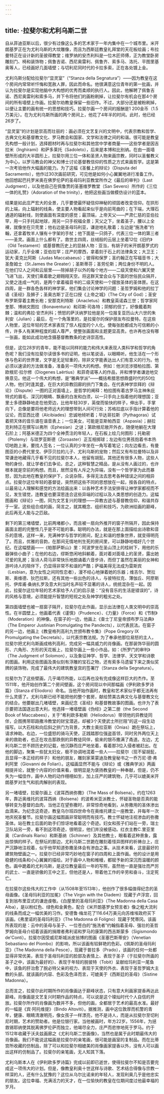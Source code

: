 ```yaml
---
---
---
```

title: ·拉斐尔和尤利乌斯二世
---




自从菲迪亚斯以后，很少有过像这么多的艺术家于一年内集中在一个城市里。米开朗基罗正在为尤利乌斯的大坟雕像，而且为西斯廷教皇礼拜堂的天花板绘画；布拉曼特正在设计新的圣彼得教堂；维罗纳的安杰利科是一位木匠师傅，正为教堂卧房雕刻门、椅和装饰物；佩鲁吉诺、西尼奥雷利、佩鲁齐、索多马、洛托、平图里基奥等人，已经画好几面墙壁；与切利尼同时代的卡拉多索，正在各处镀上金。

尤利乌斯分配给拉斐尔“显灵室”（“Stanza della Segnatura”）——因为教皇在这个房间内常常听忏悔和宽赦人罪，因此而命名。他很满意这位青年的第一批画，并认为拉斐尔是实现他脑中大构想的优秀而柔顺的执行人。因此，他解聘了佩鲁吉诺、西尼奥雷利和索多马，并下令将他们的画粉刷掉，让拉斐尔有机会在那4个房间的所有墙壁上作画。拉斐尔劝教皇保留一些旧作。不过，大部分还是被粉刷掉，以便让主要的画有统一的思想和技巧。拉斐尔画一个房间的报酬是1 200金币（1.5万美元）。在为尤利乌斯所画的两个房间上，他花了4年半的时间。此时，他已经26岁了。

“显灵室”的计划是崇高而壮丽的：画必须在文艺复兴的文明中，代表宗教和哲学、古典文化和基督教文化、罗马教会和国家、文学和法律之间的和谐。很可能是教皇先构想一般计划，选择题材时再与拉斐尔和其他宫中学者商量——这些学者是因吉拉米（Inghirami）和萨多莱托（Sadoleto），后来是本博和比别纳。在由一面墙壁所形成的大半圆形上，拉斐尔用三位一体和圣贤人物来画宗教，同时以圣餐教义为中心，以罗马教会的神父和博士讨论基督教信仰的性质之方式来画哲学。这是第一次考验他作大幅画的能力。为了这幅《圣餐上的辩论》（Disputa del Sacramento），他作过30次画前研究，可见他是如何小心翼翼地进行准备工作。他回想起巴托罗米奥在佛罗伦萨的圣母玛利亚教堂所作之《最后的审判》（Last Judgment），以及他自己在佩鲁贾的圣塞维罗教堂（San Severo）所作的《三位一体的礼赞》（Adoration of the trinity），他把这些画当做模仿设计的蓝本。

结果是如此庄严宏大的全景，几乎要使最怀疑信仰神秘的顽固者改变信仰。在拱形的上端，向上辐射的线条，使主要人物看起来似乎是向前弯曲的；在下端，大理石通道的辐射线，则使画面有深度的感觉；最顶端，上帝天父——严肃仁慈的亚伯拉罕，用一只手托起地球，用另一只手祝福全景；天父之下，坐着圣子，腰以上全裸，就像坐在贝壳里；他右边是圣母玛利亚，谦逊地礼敬着；左边是“施洗者”约翰，还拿着牧羊人镶有十字架的手杖；他下面是一只鸽子，代表三位一体的第三者——圣灵。画面上什么都有了。救世主四周，丝绒般的云层上坐着12位《旧约》（Old Testament）或基督教历史上的显赫人物：亚当，有胡子的米开朗基罗式的运动家，几乎全裸；亚伯拉罕；庄严的摩西，拿着刻于石上的法律条文；大卫王；犹大·麦克比阿斯（Judas Maccabaeus）；彼得和保罗；圣约翰正在写福音书；大圣詹姆士（St.James the Greater）；圣斯蒂芬；圣劳伦斯；两位身份不明的人。在他们12人之间和云层里——除掉胡子以外的每个地方——二级天使和六翼天使飞进飞出，天使们乘着歌之翅翱翔天空。将这群天堂会众与下面的世俗民众隔开，又使之连成一气的，是两个拿着福音书的二级天使和一个摆放圣体的圣体匣。在这四周，是一群各色各样的神学家，他们集会讨论神学的问题：圣哲罗姆和他的拉丁语《圣经》及狮子；圣奥古斯丁正在口授《上帝之城》（The City of God）；圣安布罗斯穿着主教长袍；安那克利特斯（Anacletus）和教皇英诺森三世；哲学家阿奎那、博纳文图拉（Bonaventura）和邓斯·司各特；阴郁的但丁，好像戴着荆棘；温和的弗拉·安杰利科；愤怒的萨沃纳罗拉他是另一位报复亚历山大六世的朱利安（Julian）；最后，在一个角落里的，是拉斐尔的保护朋友布拉曼特。在这些人物里，这位年轻的艺术家表现了惊人程度的个人化。使每张脸都成为可信赖的小传，许多人有某种程度的超人尊严，使整张画面和主题更显高贵。也许再也没有哪一张画，能如此成功地含摄基督教教条的史诗崇高性。

但是，这位28岁的青年，能不能以同样的能力和伟大来表现人类科学和哲学的角色呢？我们没有拉斐尔读很多书的证明，他以笔说话，以眼睛听。他生活在一个形体与色彩的世界里，文字是无足轻重的，除非文字能表达出人们有意义的行为。他必须以速读的方法做准备，准备另一项伟大的构想。例如：他浏览涉猎柏拉图、第欧根尼·拉尔修（Diogenes Laërtius）和菲奇诺等人的作品，并和博学者谦逊地交换意见。他这一个伟大的构想，是“雅典学派”——概括希腊思想鼎盛时代的50位人物，他们时逢其盛，在巨大的异教回廊的拱门下集会。在代表神学崇拜的《辩论》（Dispute）一图的正对面墙上，是哲学的阐释：柏拉图有着古罗马主神朱庇特式的眉毛、深沉的眼睛、飘垂的白发和白须，以一只手向上指着他的理想国；亚里士多德静静地走在他旁边，比他年轻30岁，英俊而愉快的样子，伸出手，手掌向下，总像是要将他老师远大的理想带到人间可行处；苏格拉底以手指计算着他的议论，而亚西比德（Alcibiades）忠诚地倾听着；毕达哥拉斯（Pythagoras）试着把天体的音乐谱在谐音表上；一位美女，可能是亚斯帕西亚（Aspasia）；赫拉克利特正在撰写以弗所（Ephesian）之谜；第欧根尼敞开外衣，随便地躺在大理石阶上；阿基米德正为四个全神贯注的年轻人，在石板上绘几何图形；托勒密（Ptolemy）与琐罗亚斯德（Zoroaster）正互相掷球；左边有位男孩抱着书本热切地跑上来，要找人签名；一位认真的少年坐在一角写着笔记；向左边看去，有曼图亚的小费代里戈、伊莎贝拉的儿子、尤利乌斯的宠物；然后又有布拉曼特以及非常谦逊地藏得几乎看不见的拉斐尔本人，他留有胡髭。其他还有很多人物，这些人物的身份，就让学者们去争论。总之，这种智慧之精品，是从没有人画过的，也许根本就是空前的构想。而且，居然没有人斥之为异端，没有一个哲学家为此而暴怒，因为此地在教皇的保护下，众说杂陈，多得无法去思考各种错误之间的相异点。拉斐尔这位年轻的基督徒，突然把这些不同的思想放在一起，按各自的特点，以最易让人理解和感觉的方法绘画出来：以各种艺术手法安排得让神学家都视而不见，发生错觉，连教皇也要深思连合这些异端的过程以及人类思想的创造力。这幅图画和《辩论》一图，同为文艺复兴的理想——异教古迹与基督教信仰，和谐共存于一室。这些组合成的画，简言之，就其概念、组织和技巧，为欧洲绘画的巅峰，此后再无人能与之匹敌。

剩下的第三堵墙壁，比前两堵都小，而且被一扇向外推开的窗子所隔开，因此保持画面主题的完整性几乎是不可能的事。聪明的办法，就是在那上面描绘出诗歌和音乐的意境，这样一来，充满神学与哲学的房间，配上和谐的想象世界，就变得明亮了。而且，优雅的音韵，在那间无情地判生死的房间里，可以静静地唱好几个世纪。在这幅壁画——《帕那萨斯山》里：阿波罗坐在圣山顶上的桂树下，用他的乐器弹些小曲子；在他的右边，缪斯悠闲地斜躺着，面对着对面墙上的圣贤，露出她可爱的乳房；盲诗人荷马非常快乐地朗诵着六音步诗，而但丁虽然在美丽的女神和游吟诗人的陪伴下，仍显得非常不和谐的严酷；萨福美得无法成为雷斯宾（Lesbian，意为女性之间同性恋者），漫不经心地弹着她的乐器；维吉尔、贺拉斯、奥维德、狄巴拉斯，还有其他一些出色的诗人，与彼特拉克、薄伽丘、阿廖斯托、伊库甫·桑纳扎罗及意大利当时名声较不显著的诗人，统统混杂在一起。因此，拉斐尔这位年轻的艺术家给予人们的启示是：“没有音乐的生活是错误的”，诗的风格与意境，必须能提升智慧的短视之处及神学的粗劣之处。

第四面墙壁也被一扇窗子隔开，拉斐尔在此作画，显示出法律在人类文明中的崇高性。在半圆壁上，他画着代表《谨慎》（Prudence）、《力量》（Force）和《节制》（Moderation）的神像。在窗子的一边，他画上《查士丁尼皇帝颁布罗马法典》（The Emperor Justinian Promulgating the Pandects），以代表民法。在窗子的另一边，他画上《教皇格列高利九世颁布教令集》（Pope Gregory IX Promulgating the Decretals），以代表宗教法规。为了奉承他那位易怒的主人，拉斐尔把尤利乌斯画成格列高利，完成另一幅具威力的肖像画。在那装饰华丽的圆形、六角形、方形的天花板上，拉斐尔画上一些小作品，如：《所罗门的审判》（The Judgment of Solomon），以及象征神学、哲学、法律学、天文学和诗歌的图画。利用这些图画及类似刻有浮雕的宝石之物，还有索多马遗留下来之类似奖牌的装饰物，完成了最伟大的建筑教皇宫的签署厅（Stanza della Segnatura）。

拉斐尔为了这些壁画，几乎竭尽所能，以后再也没有完成像这样巨大的杰作。至1511年，他开始创作第二个房间壁画，这个房间现以中间那幅画《伊利欧多罗诗篇》（Stanza d'Eliodoro）命名。当他开始作画时，教皇和艺术家似乎都无法再有什么灵感了。尤利乌斯已经不能把他的整个套房，献给赞美古典文化与基督教文化的结合。他要献出几堵墙壁，来画纪念《圣经》和基督教故事的图画。也许为了表示要把法国逐出意大利，他选择一堵墙壁画《伪经》之第二册（the Second Book of Maccabees），关于“希利欧多勒斯（Heliodorus）带领他的异教徒同伴，企图携带耶路撒冷教堂的财宝潜逃，却被3个天使武士所拦阻”的这一段生动描写。以大石柱和向后斜之拱门为背景，大教士奥拉亚斯（Onias）跪在祭坛上，请求神助。右边，一位盛怒的骑马天使，正践踏那位强盗首领，同时另外两位天上来的救助者，也正在攻击那跌倒的异教徒同伴，偷来的银币撒满了甬道。左边，尤利乌斯二世不顾历史的记载，他沉静而庄严地坐着，看着那3位入侵者被赶出。在他的脚边，聚集一些犹太妇女，极不协调地混着一些人——拉斐尔（现不留胡髭，且显得一本正经的样子）和他的朋友，雕刻家莱蒙迪及教皇秘书之一乔万尼·德·弗利阿里（Giovanni de Foliari）。这幅画显然不能与《辩论》或《雅典学派》两画相提并论，就整个内容的价值来看，很明显是为褒扬教皇的一种奉献，但是，仍不失为一幅佳作，画中人物的动作栩栩如生，加上庄严的建筑物，几乎可以媲美米开朗基罗对生气和肌肉解剖的表现。

另一堵墙壁，拉斐尔画上《波耳西纳弥撒》（The Mass of Bolsena）。约在1263年，靠近奥维托的波耳西纳（Bolsena）的波希米亚派教士，怀疑圣物是否真的能够转变为基督的血肉，当他正在望弥撒时，非常惊奇地看到，从弥撒用的圣体渗出血滴来。为纪念这奇迹，教皇乌尔班四世命令在奥维托建立一座教堂，并每年一次地庆祝圣餐节。拉斐尔画这幅图画非常聪明而有技巧。教士怀疑地注视渗血的弥撒圣体。站在教士后面的助手们惊讶地看着这个奇迹。妇女和孩子们站在一旁，瑞士卫队站另一旁，看不到这项奇迹，很明显，他们并没被感动。红衣主教C.里亚里奥（Cardinals Riario）和斯基纳（Schinner）及其他教士，眼看着这种景象，露出惊惧的样子。在祭坛的那边，尤利乌斯二世跪在雕刻着怪异图样的祈祷台上，庄严沉静地注视着，似乎他早知道弥撒圣体会有渗血之事。从技术来看，这是最好的建筑物壁画之一。拉斐尔已经非常巧妙地在窗子的四周和上面作画。他的设计是用稳健的线条和小心翼翼的描绘。对于画中人物和帷幔，都赋予新的深沉而温暖的颜色。画中跪着的尤利乌斯，是这位教皇最后一年的写照，虽然他一直是强壮而严厉的武士、一直是骄傲的王中之王，但他还是人，带着他工作的辛劳和奋斗，注定死亡。

在拉斐尔这些伟大的工作中（从1508年至1513年），他创作了很多幅值得纪念的圣母画像。《圣母玛利亚的加冕》（The Virgin with the Diadem）现藏于卢浮宫，回复到翁布里亚式的谦逊虔敬。《白屋里的圣母玛利亚》（The Madonna della Casa Alba），是以粉红色、绿色和金黄色，配合《米开朗基罗女预言者》像之粗大流利的线条而成之一幅优美的习作。安德鲁·梅龙花了116.64万美元向苏维埃政府买下该画。《弗里诺的圣母玛利亚》（The Madonna di Foligno）现藏于梵蒂冈。该画所表现的是：云中的圣母与圣子、一位苍白的“施洗者”约翰指着圣母、强壮的圣哲罗姆向圣母介绍着该画的捐赠者弗利诺和罗马的康第的西吉斯蒙多（Sigismondo de'Conti）。拉斐尔因受威尼斯城派皮翁博的图画《圣塞巴斯蒂安》（Venetian Sebastiano del Piombo）的影响，所以该画有较鲜艳的色彩。《佩斯的圣母玛利亚》（The Madonna della Pesce），现藏于普拉多（Prado），该画的任何一处都显得非常优美，表现于圣母玛利亚的脸部及表情上、表现于圣子（于拉斐尔所画的圣子之中，该画为最好的）、表现于年轻的脱彼特（Tobit）呈献给玛利亚一尾鱼中，该鱼的肝治愈了脱必特父亲的视力、表现于天使的外衣、表现于圣哲罗姆大主教的头部。就该画的内容、色彩及色泽而言，可媲美于《西斯廷的圣母》（Sistine Madonna）。

总而言之，拉斐尔此时期所作的肖像画达于巅峰状态，只有意大利画家提香再达此巅峰。肖像画是文艺复兴时期作品的特点，可以说是这个璨灿时代个人自信的开放。拉斐尔所作的肖像画为数并不多，但他的画，全都居于艺术的最高水准。最好的一幅是《宾·阿托维提》（Bindo Altoviti）。据推测，画中这位敦厚而机警的青年，健康、眼睛清澈明亮，像女孩子一样漂亮，他不是诗人，而是从拉斐尔至切利尼时期，艺术的赞助者。他是位银行家。当他被画时，年方22岁。1556年，为拯救锡耶纳使其脱离佛罗伦萨而独立，他竭尽全力，庄严而悲惨地死于罗马。约于1512年收藏于沃夫兹画廊之《尤利乌斯二世画像》，当然也是属于此时期最伟大的肖像画。我们不能说这幅画是拉斐尔的亲笔画，很可能是画室的复制品。而在比蒂宫所收藏的仿制品，除了可以和拉斐尔相媲美的肖像画家提香以外，没有人可以画出这样的仿制品了。拉斐尔的亲笔画，无人知其下落。

尤利乌斯本人在《伊利欧多罗诗篇》完成以前即已逝世，使得拉斐尔不知是否要完成这一项伟大的计划。但是，像教皇利奥十世这样与诗歌、艺术结合得像与宗教一样深的人，还有什么犹豫的？这位从乌尔比诺来的年轻人，发现利奥几乎是他忠实的朋友。这位幸福、充满活力的天才，在一位愉快的教皇在位期间度过他最幸福的岁月。
